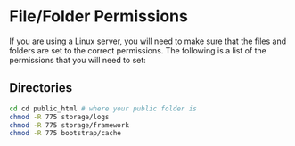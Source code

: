 # File/Folder Permissions

If you are using a Linux server, you will need to make sure that the files and folders are set to the correct permissions. The following is a list of the permissions that you will need to set:

## Directories
```bash
cd cd public_html # where your public folder is
chmod -R 775 storage/logs
chmod -R 775 storage/framework
chmod -R 775 bootstrap/cache
```